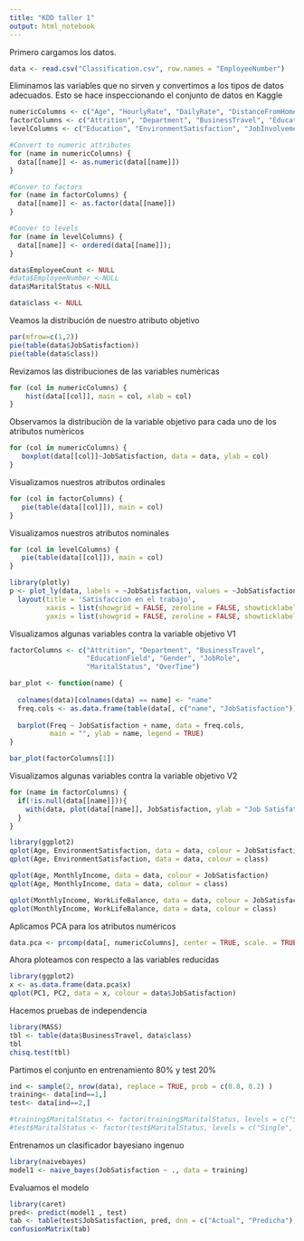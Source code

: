 ```yaml
---
title: "KDD taller 1"
output: html_notebook
---
```


Primero cargamos los datos.

```r
data <- read.csv("Classification.csv", row.names = "EmployeeNumber")
```

Eliminamos las variables que no sirven y convertimos a los tipos de datos adecuados. Esto se hace inspeccionando el conjunto de datos en Kaggle

```r

numericColumns <- c("Age", "HourlyRate", "DailyRate", "DistanceFromHome", "HourlyRate", "MonthlyIncome", "MonthlyRate", "PercentSalaryHike",  "TotalWorkingYears", "TrainingTimesLastYear", "YearsAtCompany", "YearsInCurrentRole", "YearsSinceLastPromotion", "YearsWithCurrManager" )
factorColumns <- c("Attrition", "Department", "BusinessTravel", "EducationField", "Gender", "JobRole", "OverTime"  )
levelColumns <- c("Education", "EnvironmentSatisfaction", "JobInvolvement", "JobLevel", "JobSatisfaction", "NumCompaniesWorked", "PerformanceRating", "RelationshipSatisfaction", "StockOptionLevel", "WorkLifeBalance")

#Convert to numeric attributes
for (name in numericColumns) {
  data[[name]] <- as.numeric(data[[name]])
}

#Conver to factors
for (name in factorColumns) {
  data[[name]] <- as.factor(data[[name]])
}

#Conver to levels
for (name in levelColumns) {
  data[[name]] <- ordered(data[[name]]);
}

data$EmployeeCount <- NULL
#data$EmployeeNumber <-NULL
data$MaritalStatus <-NULL

data$class <- NULL

```

Veamos la distribución de nuestro atributo objetivo
```r
par(mfrow=c(1,2))
pie(table(data$JobSatisfaction))
pie(table(data$class))
```
Revizamos las distribuciones de las variables numèricas

```r
for (col in numericColumns) {
    hist(data[[col]], main = col, xlab = col)
}
```
Observamos la distribuciòn de la variable objetivo para cada uno de los atributos numèricos
```r
for (col in numericColumns) {
   boxplot(data[[col]]~JobSatisfaction, data = data, ylab = col)
}

```

Visualizamos nuestros atributos ordinales
```r

for (col in factorColumns) {
   pie(table(data[[col]]), main = col)
}
```


Visualizamos nuestros atributos nominales
```r
for (col in levelColumns) {
   pie(table(data[[col]]), main = col)
}
```


```r
library(plotly)
p <- plot_ly(data, labels = ~JobSatisfaction, values = ~JobSatisfaction, type = 'pie') %>%
  layout(title = 'Satisfaccion en el trabajo',
         xaxis = list(showgrid = FALSE, zeroline = FALSE, showticklabels = FALSE),
         yaxis = list(showgrid = FALSE, zeroline = FALSE, showticklabels = FALSE))
```

Visualizamos algunas variables contra la variable objetivo V1

```r

factorColumns <- c("Attrition", "Department", "BusinessTravel",
                   "EducationField", "Gender", "JobRole",
                   "MaritalStatus", "OverTime")

bar_plot <- function(name) {
 
  colnames(data)[colnames(data) == name] <- "name"
  freq.cols <- as.data.frame(table(data[, c("name", "JobSatisfaction")]))
 
  barplot(Freq ~ JobSatisfaction + name, data = freq.cols,
          main = "", ylab = name, legend = TRUE)
}

bar_plot(factorColumns[1])

```

Visualizamos algunas variables contra la variable objetivo V2

```r

for (name in factorColumns) {
  if(!is.null(data[[name]])){
    with(data, plot(data[[name]], JobSatisfaction, ylab = "Job Satisfation", xlab = name, col = JobSatisfaction, pch = as.numeric(JobSatisfaction)))
  }
}

```

```r
library(ggplot2)
qplot(Age, EnvironmentSatisfaction, data = data, colour = JobSatisfaction)
qplot(Age, EnvironmentSatisfaction, data = data, colour = class)
```
```r
qplot(Age, MonthlyIncome, data = data, colour = JobSatisfaction)
qplot(Age, MonthlyIncome, data = data, colour = class)
```
```r
qplot(MonthlyIncome, WorkLifeBalance, data = data, colour = JobSatisfaction)
qplot(MonthlyIncome, WorkLifeBalance, data = data, colour = class)
```

Aplicamos PCA para los atributos numéricos

```r
data.pca <- prcomp(data[, numericColumns], center = TRUE, scale. = TRUE);
```
Ahora ploteamos con respecto a las variables reducidas
```r
library(ggplot2)
x <- as.data.frame(data.pca$x)
qplot(PC1, PC2, data = x, colour = data$JobSatisfaction)

```

Hacemos pruebas de independencia 
```r
library(MASS)
tbl <- table(data$BusinessTravel, data$class)
tbl
chisq.test(tbl)
```



Partimos el conjunto en entrenamiento 80% y test 20%

```r
ind <- sample(2, nrow(data), replace = TRUE, prob = c(0.8, 0.2) )
training<- data[ind==1,]
test<- data[ind==2,]

#training$MaritalStatus <- factor(training$MaritalStatus, levels = c("Single", "Married", "Divorced"))
#test$MaritalStatus <- factor(test$MaritalStatus, levels = c("Single", "Married", "Divorced"))


```

Entrenamos un clasificador bayesiano ingenuo

```r
library(naivebayes)
model1 <- naive_bayes(JobSatisfaction ~ ., data = training)

```
Evaluamos el modelo

```r
library(caret)
pred<- predict(model1 , test)
tab <- table(test$JobSatisfaction, pred, dnn = c("Actual", "Predicha"))
confusionMatrix(tab)
```



























